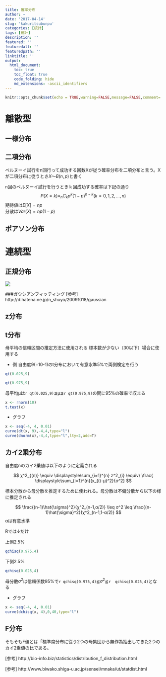 ---
title: 確率分布
author: ~
date: '2017-04-14'
slug: 'kakuritsubunpu'
categories: [統計]
tags: [統計]
description: ''
featured: ''
featuredalt: ''
featuredpath: ''
linktitle: ''
output:
  html_document:
    toc: true
    toc_float: true
    code_folding: hide
    md_extensions: -ascii_identifiers
---

```{r setup, include=FALSE}
knitr::opts_chunk$set(echo = TRUE,warning=FALSE,message=FALSE,comment='> ')
```

# 離散型
## 一様分布
## 二項分布
ベルヌーイ試行をn回行って成功する回数Xが従う確率分布を二項分布と言う。Xが二項分布に従うとき$X～B(n,p)$と書く

n回のベルヌーイ試行を行うときｋ回成功する確率は下記の通り
$$
P(X=k)=_{n}C_{k}p^k(1-p)^{n-k} (k=0,1,2,…,n)
$$
期待値は$E[X]=np$  
分散は$Var(X)=np(1-p)$  

## ポアソン分布

# 連続型

## 正規分布
![](http://www.biwako.shiga-u.ac.jp/sensei/mnaka/ut/graph_normdist_percentile.jpg)


###ガウシアンフィッティング
[参考]
http://d.hatena.ne.jp/n_shuyo/20091018/gaussian

## z分布
## t分布
母平均の信頼区間の推定方法に使用される
標本数が少ない（30以下）場合に使用する

- 例
自由度9(=10-1)のt分布において有意水準5%で両側検定を行う
```{r}
qt(0.025,9)
```

```{r}
qt(0.975,9)
```

母平均μは`r qt(0.025,9)`≦μ≦`r qt(0.975,9)`の間に95%の確率で収まる

```{r}
x <- rnorm(10)
t.test(x)
```

- グラフ
```{r}
x <- seq(-4, 4, 0.01)
curve(dt(x, 9),-4,4,type="l")
curve(dnorm(x),-4,4,type="l",lty=2,add=T)
```

## カイ2乗分布
自由度nのカイ2乗値は以下のように定義される

$$
χ^2_{(n)} \equiv \displaystyle\sum_{i=1}^{n} z^2_{i} \equiv\ \frac{ \displaystyle\sum_{i=1}^{n}(x_{i}-μ)^2}{σ^2}
$$

標本分散から母分散を推定するために使われる。母分散は不偏分散から以下の様に推定される

$$
\frac{(n-1)\hat{\sigma}^2}{χ^2_(n-1,α/2)}
\leq
σ^2
\leq 
\frac{(n-1)\hat{\sigma}^2}{χ^2_(n-1,1-α/2)} 
$$
αは有意水準

Rでは↓だけ

上側2.5%
```{r}
qchisq(0.975,4)
```
下側2.5%
```{r}
qchisq(0.025,4)
```
母分散$σ^2$は信頼係数95%で`r qchisq(0.975,4)`≦$σ^2$≦`r  qchisq(0.025,4)`となる

- グラフ
```{r}
x <- seq(-4, 4, 0.01)
curve(dchisq(x, 4),0,40,type="l")
```

## F分布

そもそもF値とは「標準席分布に従う2つの母集団から無作為抽出してきた2つのカイ2乗値の比である。

[参考]
http://bio-info.biz/statistics/distribution_f_distribution.html

[参考]
http://www.biwako.shiga-u.ac.jp/sensei/mnaka/ut/statdist.html